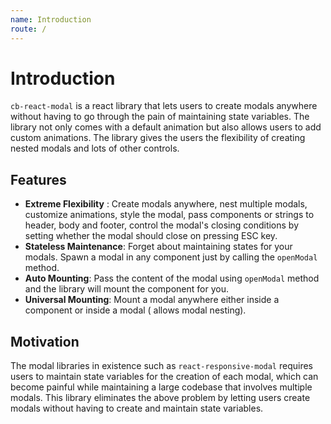 ```yaml
---
name: Introduction
route: /
---
```


# Introduction

`cb-react-modal` is a react library that lets users to create modals anywhere without having to go through the pain of maintaining state variables. The library not only comes with a default animation but also allows users to add custom animations. The library gives the users the flexibility of creating nested modals and lots of other controls.

## Features

- **Extreme Flexibility** : Create modals anywhere, nest multiple modals, customize animations, style the modal, pass components or strings to header, body and footer, control the modal's closing conditions by setting whether the modal should close on pressing ESC key.
- **Stateless Maintenance**: Forget about maintaining states for your modals. Spawn a modal in any component just by calling the `openModal` method.
- **Auto Mounting**: Pass the content of the modal using `openModal` method and the library will mount the component for you.
- **Universal Mounting**: Mount a modal anywhere either inside a component or inside a modal ( allows modal nesting).

## Motivation

The modal libraries in existence such as `react-responsive-modal` requires users to maintain state variables for the creation of each modal, which can become painful while maintaining a large codebase that involves multiple modals. This library eliminates the above problem by letting users create modals without having to create and maintain state variables.
